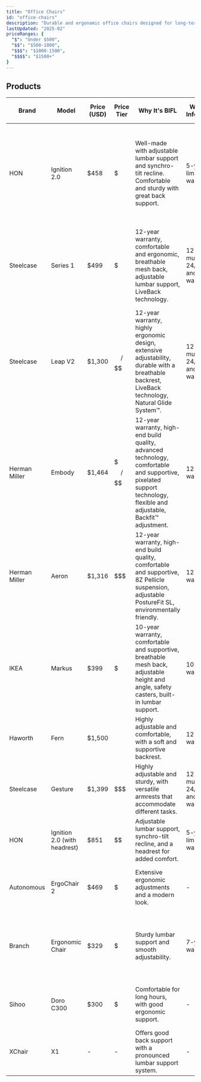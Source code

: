 ```yaml
---
title: "Office Chairs"
id: "office-chairs"
description: "Durable and ergonomic office chairs designed for long-term use."
lastUpdated: "2025-02"
priceRanges: {
  "$": "Under $500",
  "$$": "$500-1000",
  "$$$": "$1000-1500",
  "$$$$": "$1500+"
}
---
```


## Products

| Brand           | Model                               | Price (USD) | Price Tier | Why It's BIFL | Warranty Information | User Reviews Summary | Link |
|-----------------|-------------------------------------|-------------|------------|---------------|----------------------|----------------------|------|
| HON             | Ignition 2.0                        | $458        | $          | Well-made with adjustable lumbar support and synchro-tilt recline. Comfortable and sturdy with great back support. | 5-year limited warranty | Average rating of 3.6 stars. Comfortable and sturdy with great back support. Some customers found assembly difficult. | [Amazon](https://www.amazon.com/dp/B0CZBJ5JCW) |
| Steelcase       | Series 1                            | $499        | $          | 12-year warranty, comfortable and ergonomic, breathable mesh back, adjustable lumbar support, LiveBack technology. | 12-year, multi-shift, 24/7 parts and labor warranty | Decent all-around chair, comfortable and ergonomic with good ventilation. Armrests could be improved. | [Amazon](https://www.amazon.com/dp/B078H9VXFD) |
| Steelcase       | Leap V2                             | $1,300      | $$ / $$$$  | 12-year warranty, highly ergonomic design, extensive adjustability, durable with a breathable backrest, LiveBack technology, Natural Glide System™. | 12-year, multi-shift, 24/7 parts and labor warranty | Highly adjustable and comfortable, with good back support. | [Amazon](https://www.amazon.com/s?k=steelcase+leap+v2) |
| Herman Miller   | Embody                              | $1,464      | $$$ / $$$$ | 12-year warranty, high-end build quality, advanced technology, comfortable and supportive, pixelated support technology, flexible and adjustable, Backfit™ adjustment. | 12-year warranty | Comfortable and supportive with a unique design. Some users find the armrests clunky. | [Amazon](https://www.amazon.com/s?k=herman+miller+embody) |
| Herman Miller   | Aeron                               | $1,316      | $$$        | 12-year warranty, high-end build quality, comfortable and supportive, 8Z Pellicle suspension, adjustable PostureFit SL, environmentally friendly. | 12-year warranty | Comfortable and supportive with good airflow. Seat may be too firm for some. | [Amazon](https://www.amazon.com/s?k=herman+miller+aeron) |
| IKEA            | Markus                              | $399        | $          | 10-year warranty, comfortable and supportive, breathable mesh back, adjustable height and angle, safety casters, built-in lumbar support. | 10-year warranty | Comfortable and affordable, but build quality may not be the best. Armrests are not adjustable. | [IKEA](https://www.ikea.com/us/en/p/markus-office-chair-vissle-dark-gray-70261150/) |
| Haworth         | Fern                                | $1,500      | $$$$       | Highly adjustable and comfortable, with a soft and supportive backrest. | 12-year warranty | Comfortable with a unique design and good lumbar support. | [Haworth](https://www.haworth.com/na/en/products/office-chairs/fern.html) |
| Steelcase       | Gesture                             | $1,399      | $$$        | Highly adjustable and sturdy, with versatile armrests that accommodate different tasks. | 12-year, multi-shift, 24/7 parts and labor warranty | Comfortable and supportive, with a wide range of adjustments. | [Amazon](https://www.amazon.com/s?k=steelcase+gesture) |
| HON             | Ignition 2.0 (with headrest)        | $851        | $$         | Adjustable lumbar support, synchro-tilt recline, and a headrest for added comfort. | 5-year limited warranty | Comfortable and supportive with good adjustability. | [Amazon](https://www.amazon.com/dp/B0CZBJ5JCW) |
| Autonomous      | ErgoChair 2                         | $469        | $          | Extensive ergonomic adjustments and a modern look. | - | Comfortable and adjustable, with a modern design. | [Autonomous](https://www.autonomous.ai/office-chairs/ergochair-2) |
| Branch          | Ergonomic Chair                     | $329        | $          | Sturdy lumbar support and smooth adjustability. | 7-year warranty | Comfortable and supportive, with a simple design. Seat may be too firm for some. | [Branch](https://www.branchfurniture.com/products/ergonomic-chair) |
| Sihoo           | Doro C300                           | $300        | $          | Comfortable for long hours, with good ergonomic support. | - | Comfortable and supportive, with a focus on ergonomics. | [Amazon](https://www.amazon.com/s?k=sihoo+doro+c300) |
| XChair          | X1                                  | -           | -          | Offers good back support with a pronounced lumbar support system. | - | Comfortable and supportive, with a flexible design. | [XChair](https://www.xchair.com/x1-office-chair.html) |